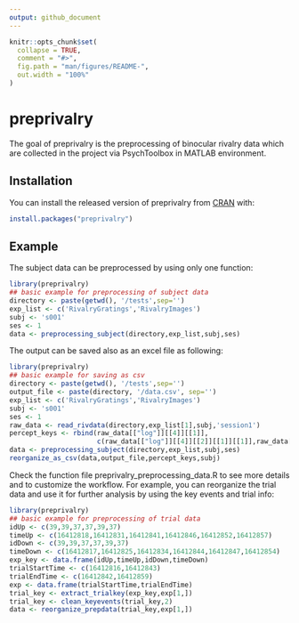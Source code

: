 ```yaml
---
output: github_document
---
```


<!-- README.md is generated from README.Rmd. Please edit that file -->

```r
knitr::opts_chunk$set(
  collapse = TRUE,
  comment = "#>",
  fig.path = "man/figures/README-",
  out.width = "100%"
)
```

# preprivalry

<!-- badges: start -->
<!-- badges: end -->

The goal of preprivalry is the preprocessing of binocular rivalry data which are 
collected in the project via PsychToolbox in MATLAB environment.

## Installation

You can install the released version of preprivalry from [CRAN](https://CRAN.R-project.org) with:

``` r
install.packages("preprivalry")
```

## Example

The subject data can be preprocessed by using only one function:

```r
library(preprivalry)
## basic example for preprocessing of subject data
directory <- paste(getwd(), '/tests',sep='')
exp_list <- c('RivalryGratings','RivalryImages')
subj <- 's001'
ses <- 1
data <- preprocessing_subject(directory,exp_list,subj,ses)
```

The output can be saved also as an excel file as following:
```r
library(preprivalry)
## basic example for saving as csv
directory <- paste(getwd(), '/tests',sep='')
output_file <- paste(directory, '/data.csv', sep='')
exp_list <- c('RivalryGratings','RivalryImages')
subj <- 's001'
ses <- 1
raw_data <- read_rivdata(directory,exp_list[1],subj,'session1')
percept_keys <- rbind(raw_data[["log"]][[4]][[1]],
                      c(raw_data[["log"]][[4]][[2]][[1]][[1]],raw_data[["log"]][[4]][[2]][[2]][[1]]))
data <- preprocessing_subject(directory,exp_list,subj,ses)
reorganize_as_csv(data,output_file,percept_keys,subj)
```

Check the function file preprivalry_preprocessing_data.R to see more details and to customize the workflow. For example, you can reorganize the trial data and use it for further analysis by using the key events and trial info:

```r
library(preprivalry)
## basic example for preprocessing of trial data
idUp <- c(39,39,37,37,39,37)
timeUp <- c(16412818,16412831,16412841,16412846,16412852,16412857)
idDown <- c(39,39,37,37,39,37)
timeDown <- c(16412817,16412825,16412834,16412844,16412847,16412854)
exp_key <- data.frame(idUp,timeUp,idDown,timeDown)
trialStartTime <- c(16412816,16412843)
trialEndTime <- c(16412842,16412859)
exp <- data.frame(trialStartTime,trialEndTime)
trial_key <- extract_trialkey(exp_key,exp[1,])
trial_key <- clean_keyevents(trial_key,2)
data <- reorganize_prepdata(trial_key,exp[1,])
```
